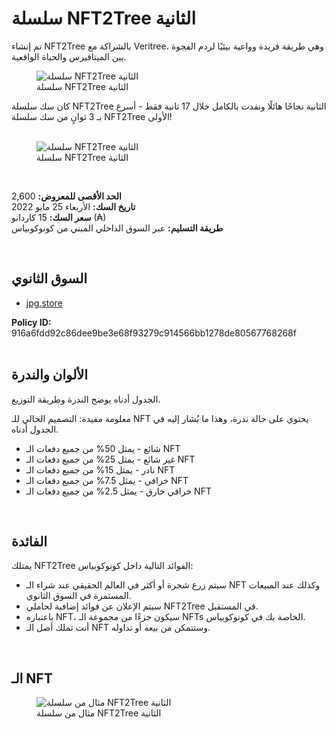 # سلسلة NFT2Tree الثانية   

تم إنشاء NFT2Tree بالشراكة مع Veritree، وهي طريقة فريدة وواعية بيئيًا لردم الفجوة بين الميتافيرس والحياة الواقعية.  

<figure className="img-center">
  <img src="/images/nfts/nft2tree/series-2/hero.png" alt="سلسلة NFT2Tree الثانية" />
  <figcaption>سلسلة NFT2Tree الثانية</figcaption>
</figure>  

<div className="note-box success transparent">
  كان سك سلسلة NFT2Tree الثانية نجاحًا هائلًا ونفدت بالكامل خلال 17 ثانية فقط - أسرع بـ 3 ثوانٍ من سك سلسلة NFT2Tree الأولى!
</div>  

</br>

<figure className="img-center">
  <img src="/images/nfts/nft2tree/series-2/mint.png" alt="سلسلة NFT2Tree الثانية" />
  <figcaption>سلسلة NFT2Tree الثانية</figcaption>
</figure> 
</br>

**الحد الأقصى للمعروض:** 2,600  
**تاريخ السك:** الأربعاء 25 مايو 2022  
**سعر السك:** 15 كاردانو (₳)  
**طريقة التسليم:** عبر السوق الداخلي المبني من كونوكوبياس  

</br>

## السوق الثانوي   

- [jpg.store](https://www.jpg.store/collection/CornucopiasNFT2TreeSeriesTwo2022)  

<div className="note-box">
  <b>Policy ID:</b> 916a6fdd92c86dee9be3e68f93279c914566bb1278de80567768268f
</div>  

</br>

## الألوان والندرة  

الجدول أدناه يوضح الندرة وطريقة التوزيع.  

<div className="note-box">
  معلومة مفيدة: التصميم الحالي للـ NFT يحتوي على حالة ندرة، وهذا ما يُشار إليه في الجدول أدناه.
</div>  

<ul className="styled-list">
  <li className="rarity-common">شائع - يمثل 50% من جميع دفعات الـ NFT</li>
  <li className="rarity-uncommon">غير شائع - يمثل 25% من جميع دفعات الـ NFT</li>
  <li className="rarity-rare">نادر - يمثل 15% من جميع دفعات الـ NFT</li>
  <li className="rarity-legendary">خرافي - يمثل 7.5% من جميع دفعات الـ NFT</li>
  <li className="rarity-mythic">خرافي خارق - يمثل 2.5% من جميع دفعات الـ NFT</li>
</ul>  

</br>

## الفائدة  

يمتلك NFT2Tree الفوائد التالية داخل كونوكوبياس:  

<ul className="styled-list">
  <li>سيتم زرع شجرة أو أكثر في العالم الحقيقي عند شراء الـ NFT وكذلك عند المبيعات المستمرة في السوق الثانوي.</li>
  <li>سيتم الإعلان عن فوائد إضافية لحاملي NFT2Tree في المستقبل.</li>
  <li>باعتباره NFT، سيكون جزءًا من مجموعة الـ NFTs الخاصة بك في كونوكوبياس.</li>
  <li>أنت تملك أصل الـ NFT وستتمكن من بيعه أو تداوله.</li>
</ul>  

</br>

## الـ NFT  

<figure className="img-center">
  <img src="/images/nfts/nft2tree/series-2/nft.png" alt="مثال من سلسلة NFT2Tree الثانية" />
  <figcaption>مثال من سلسلة NFT2Tree الثانية</figcaption>
</figure>  
